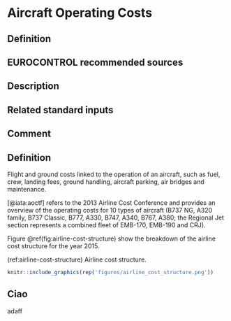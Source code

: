 # Aircraft Operating Costs

## Definition

## EUROCONTROL recommended sources

## Description

## Related standard inputs

## Comment



## Definition

Flight and ground costs linked to the operation of an aircraft, such as
fuel, crew, landing fees, ground handling, aircraft parking, air bridges
and maintenance.

[@iata:aoctf] refers to the 2013 Airline Cost Conference and provides an overview of the
operating costs for 10 types of aircraft (B737 NG, A320 family, B737 Classic, B777, A330, B747,
A340, B767, A380;
the Regional Jet section represents a combined fleet of EMB-170, EMB-190 and CRJ).

Figure \@ref(fig:airline-cost-structure) show the breakdown of the airline cost structure
for the year 2015.

(ref:airline-cost-structure) Airline cost structure.


```r
knitr::include_graphics(rep('figures/airline_cost_structure.png'))
```

## Ciao

adaff
